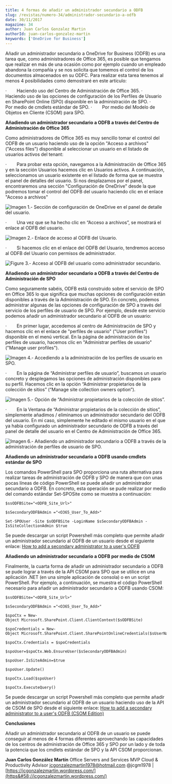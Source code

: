 ```yaml
---
title: 4 formas de añadir un administrador secundario a ODFB
slug: /revistas/numero-34/administrador-secundario-a-odfb
date: 30/11/2017
magazine: 34
author: Juan Carlos Gonzalez Martin
authorId: juan-carlos-gonzalez-martin
keywords: ['OneDrive for Business']
---
```



<ArticleHeader frontmatter={props.pageContext.frontmatter} />



Añadir un administrador secundario a OneDrive for Business (ODFB) es una tarea que, como administradores de Office 365, es posible que tengamos que realizar en más de una ocasión como por ejemplo cuando un empleado abandona la compañía y se nos solicita que tomemos el control de los documentos almacenados en su ODFC. Para realizar esta tarea tenemos al menos 4 posibilidades como demostraré en este artículo:

·        Haciendo uso del Centro de Administración de Office 365.
·        Haciendo uso de las opciones de configuración de los Perfiles de Usuario en SharePoint Online (SPO) disponible en la administración de SPO.
·        Por medio de cmdlets estándar de SPO.
·        Por medio del Modelo de Objetos en Cliente (CSOM) para SPO.

**Añadiendo un administrador secundario a ODFB a través del Centro de Administración de Office 365**

Como administradores de Office 365 es muy sencillo tomar el control del ODFB de un usuario haciendo uso de la opción "Acceso a archivos" ("Access files") disponible al seleccionar un usuario en el listado de usuarios activos del tenant:

·        Para probar esta opción, navegamos a la Administración de Office 365 y en la sección Usuarios hacemos clic en Usuarios activos. A continuación, seleccionamos un usuario existente en el listado de forma que se muestra el panel de detalles del usuario. Si nos desplazamos por el panel, encontraremos una sección "Configuración de OneDrive" desde la que podremos tomar el control del ODFB del usuario haciendo clic en el enlace "Acceso a archivos"

![Imagen 1.- Sección de configuración de OneDrive en el panel de detalle del usuario.](../../../images/numero34/administrador-secundario-a-odfb/image1.png)

·        Una vez que se ha hecho clic en “Acceso a archivos”, se mostrará el enlace al ODFB del usuario.

![Imagen 2.- Enlace de acceso al ODFB del Usuario.](../../../images/numero34/administrador-secundario-a-odfb/image2.png)

·        Si hacemos clic en el enlace del ODFB del Usuario, tendremos acceso al ODFB del Usuario con permisos de administrador.

![Figure 3.- Acceso al ODFB del usuario como administrador secundario.](../../../images/numero34/administrador-secundario-a-odfb/image3.png)

**Añadiendo un administrador secundario a ODFB a través del Centro de Administración de SPO**

Como seguramente sabéis, ODFB está construido sobre el servicio de SPO en Office 365 lo que significa que muchas opciones de configuración están disponibles a través de la Administración de SPO. En concreto, podemos administrar algunas de las opciones de configuración de SPO a través del servicio de los perfiles de usuario de SPO. Por ejemplo, desde este servicio podemos añadir un administrador secundario al ODFB de un usuario:

·        En primer lugar, accedemos al centro de Administración de SPO y hacemos clic en el enlace de "perfiles de usuario" ("User profiles") disponible en el menú vertical. En la página de administración de los perfiles de usuario, hacemos clic en "Administrar perfiles de usuario" ("Manage user profiles").

![Imagen 4.- Accediendo a la administración de los perfiles de usuario en SPO.](../../../images/numero34/administrador-secundario-a-odfb/image4.png)

·        En la página de “Administrar perfiles de usuario”, buscamos un usuario concreto y desplegamos las opciones de administración disponibles para su perfil. Hacemos clic en la opción “Administrar propietarios de la colección de sitios” (“Manage site collection owners option”).

![Imagen 5.- Opción de “Administrar propietarios de la colección de sitios”.](../../../images/numero34/administrador-secundario-a-odfb/image5.png)

·        En la Ventana de “Administrar propietarios de la colección de sitios”, simplemente añadimos / eliminamos un administrador secundario del ODFB del usuario. En mi caso, simplemente he editado el mismo usuario en el que ya había configurado un administrador secundario de ODFB a través del panel de detalle del usuario en el Centro de Administración de Office 365.

![Imagen 6.- Añadiendo un administrador secundario a ODFB a través de la administración de perfiles de usuario de SPO.](../../../images/numero34/administrador-secundario-a-odfb/image6.png)

**Añadiendo un administrador secundario a ODFB usando cmdlets estándar de SPO**

Los comandos PowerShell para SPO proporciona una ruta alternativa para realizar tareas de administración de ODFB y SPO de manera que con unas pocas líneas de código PowerShell se puede añadir un administrador secundario a ODFB. En concreto, esta operación se pude realizar por medio del comando estándar Set-SPOSite como se muestra a continuación:

```
$ssODFBSite="<ODFB_Site_Url>"
```

```
$sSecondaryODFBAdmin ="<O365_User_To_Add>" 
```

```
Set-SPOUser -Site $sODFBSite -LoginName $sSecondaryODFBAdmin -IsSiteCollectionAdmin $true​
```





Se puede descargar un script Powershell más completo que permite añadir un administrador secundario al ODFB de un usuario desde el siguiente enlace: [How to add a secondary administrator to a user's ODFB](https&#58;//gallery.technet.microsoft.com/How-to-add-a-secondary-0b878d98?redir=0)

**Añadiendo un administrador secundario a ODFB por medio de CSOM**

Finalmente, la cuarta forma de añadir un administrador secundario a ODFB se pude lograr a través de la API CSOM para SPO que se utilice en una aplicación .NET (en una simple aplicación de consola) o en un script PowerShell. Por ejemplo, a continuación, se muestra el código PowerShell necesario para añadir un administrador secundario a ODFB usando CSOM:

```
$ssODFBSite="<ODFB_Site_Url>"
```

```
$sSecondaryODFBAdmin ="<O365_User_To_Add>"
```

```
$spoCtx = New-Object Microsoft.SharePoint.Client.ClientContext($sODFBSite) 
```

```
$spoCredentials = New-Object Microsoft.SharePoint.Client.SharePointOnlineCredentials($sUserName, $sPassword)   
```

```
$spoCtx.Credentials = $spoCredentials      
```

```
$spoUser=$spoCtx.Web.EnsureUser($sSecondaryODFBAdmin) 
```

```
$spoUser.IsSiteAdmin=$true 
```

```
$spoUser.Update() 
```

```
$spoCtx.Load($spoUser) 
```

```
$spoCtx.ExecuteQuery() ​
```







Se puede descargar un script Powershell más completo que permite añadir un administrador secundario al ODFB de un usuario haciendo uso de la API de CSOM de SPO desde el siguiente enlace: [How to add a secondary administrator to a user's ODFB (CSOM Edition)](https&#58;//gallery.technet.microsoft.com/How-to-add-a-secondary-8e1bcd66?redir=0)



**Conclusiones**

Añadir un administrador secundario al ODFB de un usuario se puede conseguir al menos de 4 formas diferentes aprovechando las capacidades de los centros de administración de Office 365 y SPO por un lado y de toda la potencia que los cmdlets estándar de SPO y la API CSOM proporcionan.



**Juan Carlos González Martín**
 Office Servers and Services MVP
 Cloud & Productivity Advisor 
jcgonzalezmartin1978@hotmail.com
 @jcgm1978 | [https://jcgonzalezmartin.wordpress.com/](https&#58;//jcgonzalezmartin.wordpress.com/)​


